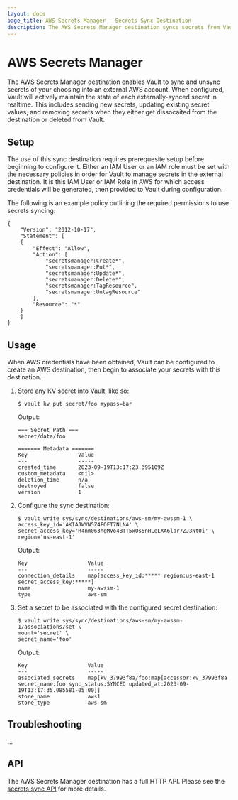 ```yaml
---
layout: docs
page_title: AWS Secrets Manager - Secrets Sync Destination
description: The AWS Secrets Manager destination syncs secrets from Vault to AWS.
---
```


# AWS Secrets Manager

The AWS Secrets Manager destination enables Vault to sync and unsync secrets of your choosing into
an external AWS account. When configured, Vault will actively maintain the state of each externally-synced
secret in realtime. This includes sending new secrets, updating existing secret values, and removing
secrets when they either get dissocaited from the destination or deleted from Vault.  

## Setup

The use of this sync destination requires prerequesite setup before beginning to configure it. Either an IAM
User or an IAM role must be set with the necessary policies in order for Vault to manage secrets in the
external destination. It is this IAM User or IAM Role in AWS for which access credentials will be generated,
then provided to Vault during configuration.

The following is an example policy outlining the required permissions to use secrets syncing:
```
{
	"Version": "2012-10-17",
	"Statement": [
	{
		"Effect": "Allow",
		"Action": [
			"secretsmanager:Create*",
			"secretsmanager:Put*",
			"secretsmanager:Update*",
			"secretsmanager:Delete*",
			"secretsmanager:TagResource",
			"secretsmanager:UntagResource"
		],
		"Resource": "*"
	}
	]
}
```

## Usage

When AWS credentials have been obtained, Vault can be configured to create an AWS destination, then
begin to associate your secrets with this destination.

1. Store any KV secret into Vault, like so:
	```shell-session
	$ vault kv put secret/foo mypass=bar
	```
	Output:
	```
	=== Secret Path ===
	secret/data/foo

	======= Metadata =======
	Key                Value
	---                -----
	created_time       2023-09-19T13:17:23.395109Z
	custom_metadata    <nil>
	deletion_time      n/a
	destroyed          false
	version            1
	```

1.	Configure the sync destination:

	```shell-session
	$ vault write sys/sync/destinations/aws-sm/my-awssm-1 \
	access_key_id='AKIAJWVN5Z4FOFT7NLNA' \
	secret_access_key='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' \
	region='us-east-1'
	```
	Output:
	```text
	Key                   Value
	---                   -----
	connection_details    map[access_key_id:***** region:us-east-1 secret_access_key:*****]
	name                  my-awssm-1
	type                  aws-sm
	```

1.	Set a secret to be associated with the configured secret destination:
	```shell-session
	$ vault write sys/sync/destinations/aws-sm/my-awssm-1/associations/set \
	mount='secret' \
	secret_name='foo'
	```
	Output:
	```
	Key                   Value
	---                   -----
	associated_secrets    map[kv_37993f8a/foo:map[accessor:kv_37993f8a secret_name:foo sync_status:SYNCED updated_at:2023-09-19T13:17:35.085581-05:00]]
	store_name            aws1
	store_type            aws-sm
	```

## Troubleshooting

...

## API

The AWS Secrets Manager destination has a full HTTP API. Please see the [secrets sync API](/vault/api-docs/system/secrets-sync) for more details.
